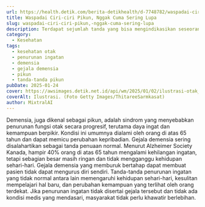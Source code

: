 ```yaml
---
url: https://health.detik.com/berita-detikhealth/d-7748782/waspadai-ciri-ciri-pikun-nggak-cuma-sering-lupa
title: Waspadai Ciri-ciri Pikun, Nggak Cuma Sering Lupa
slug: waspadai-ciri-ciri-pikun,-nggak-cuma-sering-lupa
description: Terdapat sejumlah tanda yang bisa mengindikasikan seseorang mengalami pikun. Tanda-tanda ini biasanya jarang disadari.
category:
  - Kesehatan
tags:
  - kesehatan otak
  - penurunan ingatan
  - demensia
  - gejala demensia
  - pikun
  - tanda-tanda pikun
pubDate: 2025-01-24
cover: https://awsimages.detik.net.id/api/wm/2025/01/02/ilustrasi-otak_169.jpeg?wid=54&w=650&v=1&t=jpeg
coverAlt: Ilustrasi. (Foto Getty Images/ThitareeSarmkasat)
author: MixtralAI
---
```

Demensia, juga dikenal sebagai pikun, adalah sindrom yang menyebabkan penurunan fungsi otak secara progresif, terutama daya ingat dan kemampuan berpikir. Kondisi ini umumnya dialami oleh orang di atas 65 tahun dan dapat memicu perubahan kepribadian. Gejala demensia sering disalahartikan sebagai tanda penuaan normal. Menurut Alzheimer Society Kanada, hampir 40% orang di atas 65 tahun mengalami kehilangan ingatan, tetapi sebagian besar masih ringan dan tidak mengganggu kehidupan sehari-hari. Gejala demensia yang memburuk bertahap dapat membuat pasien tidak dapat mengurus diri sendiri. Tanda-tanda penurunan ingatan yang tidak normal antara lain memengaruhi kehidupan sehari-hari, kesulitan mempelajari hal baru, dan perubahan kemampuan yang terlihat oleh orang terdekat. Jika penurunan ingatan tidak disertai gejala tersebut dan tidak ada kondisi medis yang mendasari, masyarakat tidak perlu khawatir berlebihan.

